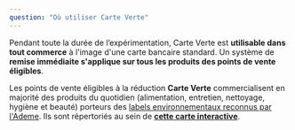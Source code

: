 ```yaml
---
question: "Où utiliser Carte Verte"
---
```


Pendant toute la durée de l’expérimentation, Carte Verte est **utilisable dans tout commerce** à l'image d'une carte bancaire standard. Un système de **remise immédiaite s'applique sur tous les produits des points de vente éligibles**.

Les points de vente éligibles à la réduction **Carte Verte** commercialisent en majorité des produits du quotidien (alimentation, entretien, nettoyage, hygiène et beauté) porteurs des [labels environnementaux reconnus par l'Ademe](https://agirpourlatransition.ademe.fr/particuliers/labels-environnementaux). Ils sont répertoriés au sein de **[cette carte interactive](https://umap.incubateur.anct.gouv.fr/en/map/carte-verte-magasins-eligibles_296)**.
